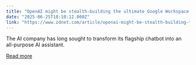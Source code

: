 ```yaml
---
title: "OpenAI might be stealth-building the ultimate Google Workspace and Office 365 replacement"
date: "2025-06-25T18:10:12.000Z"
link: "https://www.zdnet.com/article/openai-might-be-stealth-building-the-ultimate-google-workspace-and-office-365-replacement/"
---
```


The AI company has long sought to transform its flagship chatbot into an all-purpose AI assistant.

[Read more](https://www.zdnet.com/article/openai-might-be-stealth-building-the-ultimate-google-workspace-and-office-365-replacement/)

